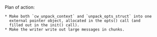
Plan of action:

    * Make both `cw_unpack_context` and `unpack_opts_struct` into one
      external pointer object, allocated in the opts() call (and
      filled out in the init() call).
    * Make the writer write out large messages in chunks.

